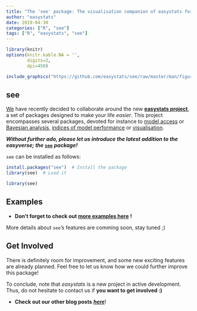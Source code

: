 ```yaml
---
title: "The 'see' package: The visualisation companion of easystats for beautiful figures"
author: "easystats"
date: 2019-04-30
categories: ["R", "see"]
tags: ["R", "easystats", "see"]
---
```



```r
library(knitr)
options(knitr.kable.NA = '',
        digits=2,
        dpi=450)
```


```r
include_graphics("https://github.com/easystats/see/raw/master/man/figures/logo.png")
```



## see

[We](https://github.com/orgs/easystats/people) have recently decided to collaborate around the new [**easystats project**](https://github.com/easystats), a set of packages designed to make your life *easier*. This project encompasses several packages, devoted for instance to [model access](https://github.com/easystats/insight) or [Bayesian analysis](https://github.com/easystats/bayestestR), [indices of model performance](https://github.com/easystats/performance) or  [visualisation](https://github.com/easystats/see).

***Without further ado, please let us introduce the latest addition to the easyverse; the ***  [**`see`**](https://github.com/easystats/see) ***package!***


<!-- The goal of [`performance`](https://github.com/easystats/performance) is to provide lightweight tools to **assess and check the quality of your model**. It includes functions such as [`R2`](https://easystats.github.io/performance/reference/r2.html) for many models (including logistic, mixed and Bayesian models), [`ICC`](https://easystats.github.io/performance/reference/icc.html) or helpers to check [`convergence`](https://easystats.github.io/performance/reference/check_convergence.html), [`overdipsersion`](https://easystats.github.io/performance/reference/check_overdispersion.html) or [`zero-inflation`](https://easystats.github.io/performance/reference/check_zeroinflation.html). See the **list of functions** [here](https://easystats.github.io/performance/reference/index.html). -->

`see` can be installed as follows:

```r
install.packages("see")  # Install the package
library(see)  # Load it
```
```r
library(see)
```

## Examples

<!-- Insert examples -->




- **Don't forget to check out ** [**more examples here**](https://easystats.github.io/see/) **!**


More details about `see`'s features are comming soon, stay tuned ;)



## Get Involved

There is definitely room for improvement, and some new exciting features are already planned. Feel free to let us know how we could further improve this package!

To conclude, note that *easystats* is a new project in active development. Thus, do not hesitate to contact us if **you want to get involved :)**

- **Check out our other blog posts** [***here***](https://easystats.github.io/blog/posts/)!
